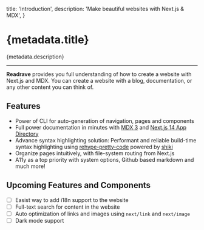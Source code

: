   title: 'Introduction',
  description: 'Make beautiful websites with Next.js & MDX',
}

# {metadata.title}

{metadata.description}

---

**Readrave** provides you full understanding of how to create a website with Next.js and MDX. You can create a website with a blog, documentation, or any other content you can think of.

## Features

- Power of CLI for auto-generation of navigation, pages and components
- Full power documentation in minutes with [MDX 3](https://mdxjs.com/blog/v3) and [Next.js 14 App Directory](https://nextjs.org/docs/app)
- Advance syntax highlighting solution: Performant and reliable build-time syntax highlighting using [rehype-pretty-code](https://rehype-pretty.pages.dev) powered by [shiki](https://github.com/shikijs/shiki)
- Organize pages intuitively, with file-system routing from Next.js
- A11y as a top priority with system options, Github based markdown and much more!

## Upcoming Features and Components

- [ ] Easist way to add i18n support to the website
- [ ] Full-text search for content in the website
- [ ] Auto optimization of links and images using `next/link` and `next/image`
- [ ] Dark mode support
